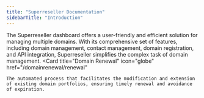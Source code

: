 ```yaml
---
title: "Superreseller Documentation"
sidebarTitle: "Introduction"
---
```


The Superreseller dashboard offers a user-friendly and efficient solution for managing multiple domains. With its comprehensive set of features, including domain management, contact management, domain registration, and API integration, Superreseller simplifies the complex task of domain management.
<CardGroup cols={2}>
  <Card
    title="Domain Renewal"
    icon="globe"
    href="/domainrenewal/renewal"
  >
    The automated process that facilitates the modification and extension of existing domain portfolios, ensuring timely renewal and avoidance of expiration. 
  </Card>
  <Card title="Contacts - Updates - Trustee" icon="address-book" href="/contacts/contacts">
    
  </Card>
  <Card title="Balance of Funds - Reverse Webhook" icon="file-invoice-dollar" href="/balance/overview">
    
  </Card>
  <Card
    title="Hosts - Reseller View"
    icon="server"
    href="/host/overview"
  >
    
  </Card>
  <Card
    title="Auth Info - Set Commands"
    icon="command"
    href="/auth/overview"
  >
    
  </Card>
  <Card
    title="API Second Dev"
    icon="webhook"
    href="/api/overview"
  >
   
  </Card>
  <Card
    title="Account - Security"
    icon="shield-halved"
    href="/account/overview"
  >
    
  </Card>
  <Card
    title="Balance - API Limits"
    icon="stop"
    href="/apilimit/overview"
  >
    
  </Card>
  <Card
    title="Dashboard - Domain Prices"
    icon="table-columns"
    href="/dashboard/overview"
  >
    
  </Card>
  <Card
    title="Reconver Pass - Post Webhook"
    icon="ticket"
    href="/reconver/overview"
  >
    
  </Card>
  <Card
    title="Reuse Fields - Signup Process"
    icon="right-to-bracket"
    href="/reuse/overview"
  >
    
  </Card>
  <Card
    title="Validations"
    icon="clipboard-list-check"
    href="/validations/overview"
  >
    
  </Card>
  <Card
    title="Improvement to Requests"
    icon="arrow-up-right-dots"
    href="/improvement/overview"
  >
    
  </Card>
  <Card
    title="Private Registration"
    icon="key-skeleton-left-right"
    href="/private/overview"
  >
    
  </Card>
  <Card
    title="Register Domain and Create Contacts"
    icon="address-card"
    href="/register/overview"
  >
    
  </Card>
</CardGroup>